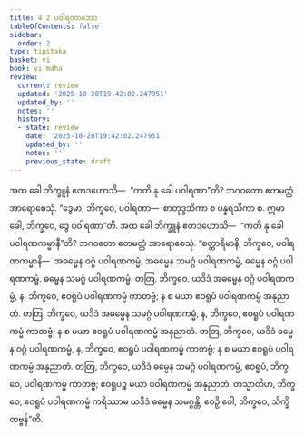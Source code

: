 ```yaml
---
title: 4.2 ပဝါရဏာဘေဒ
tableOfContents: false
sidebar:
  order: 2
type: tipitaka
basket: vi
book: vi-maha
review:
  current: review
  updated: '2025-10-20T19:42:02.247951'
  updated_by: ''
  notes: ''
  history:
  - state: review
    date: '2025-10-20T19:42:02.247951'
    updated_by: ''
    notes: ''
    previous_state: draft
---
```



<DynamicBreadcrumb />


<ReviewStatus review={frontmatter.review} showDetails={true} />

<HypothesisAnnotation frontmatter={frontmatter} />

<Division number="212" book="vi-maha" e="ch" v="3" p="224">

<Paragraph number="963" book="vi-maha">
အထ ခေါ ဘိက္ခူနံ ဧတဒဟောသိ—  “ကတိ နု ခေါ ပဝါရဏာ”တိ? ဘဂဝတော ဧတမတ္ထံ အာရောစေသုံ. “ဒွေမာ, ဘိက္ခဝေ, ပဝါရဏာ—  စာတုဒ္ဒသိကာ စ ပန္နရသိကာ စ. ဣမာ ခေါ, ဘိက္ခဝေ, ဒွေ ပဝါရဏာ”တိ.
</Paragraph>

<Paragraph number="964" book="vi-maha">
အထ ခေါ ဘိက္ခူနံ ဧတဒဟောသိ—  “ကတိ နု ခေါ ပဝါရဏကမ္မာနီ”တိ? ဘဂဝတော ဧတမတ္ထံ အာရောစေသုံ. “စတ္တာရိမာနိ, ဘိက္ခဝေ, ပဝါရဏကမ္မာနိ—  အဓမ္မေန ဝဂ္ဂံ ပဝါရဏကမ္မံ, အဓမ္မေန သမဂ္ဂံ ပဝါရဏကမ္မံ, ဓမ္မေန ဝဂ္ဂံ ပဝါရဏကမ္မံ, ဓမ္မေန သမဂ္ဂံ ပဝါရဏကမ္မံ. တတြ, ဘိက္ခဝေ, ယဒိဒံ အဓမ္မေန ဝဂ္ဂံ ပဝါရဏကမ္မံ, န, ဘိက္ခဝေ, ဧဝရူပံ ပဝါရဏကမ္မံ ကာတဗ္ဗံ; န စ မယာ ဧဝရူပံ ပဝါရဏကမ္မံ အနုညာတံ. တတြ, ဘိက္ခဝေ, ယဒိဒံ အဓမ္မေန သမဂ္ဂံ ပဝါရဏကမ္မံ, န, ဘိက္ခဝေ, ဧဝရူပံ ပဝါရဏကမ္မံ ကာတဗ္ဗံ; န စ မယာ ဧဝရူပံ ပဝါရဏကမ္မံ အနုညာတံ. တတြ, ဘိက္ခဝေ, ယဒိဒံ ဓမ္မေန ဝဂ္ဂံ ပဝါရဏကမ္မံ, န, ဘိက္ခဝေ, ဧဝရူပံ ပဝါရဏကမ္မံ ကာတဗ္ဗံ; န စ မယာ ဧဝရူပံ ပဝါရဏကမ္မံ အနုညာတံ. တတြ, ဘိက္ခဝေ, ယဒိဒံ ဓမ္မေန သမဂ္ဂံ ပဝါရဏကမ္မံ, ဧဝရူပံ, ဘိက္ခဝေ, ပဝါရဏကမ္မံ ကာတဗ္ဗံ; ဧဝရူပဉ္စ မယာ ပဝါရဏကမ္မံ အနုညာတံ. တသ္မာတိဟ, ဘိက္ခဝေ, ဧဝရူပံ ပဝါရဏကမ္မံ ကရိဿာမ ယဒိဒံ ဓမ္မေန သမဂ္ဂန္တိ, ဧဝဉှိ ဝေါ, ဘိက္ခဝေ, သိက္ခိတဗ္ဗန်”တိ.
</Paragraph>
</Division>